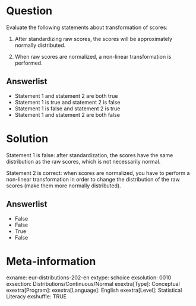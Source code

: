 Question
========
Evaluate the following statements about transformation of scores:

1. After standardizing raw scores, the scores will be approximately normally distributed.

2. When raw scores are normalized, a non-linear transformation is performed.

Answerlist
----------
* Statement 1 and statement 2 are both true
* Statement 1 is true and statement 2 is false
* Statement 1 is false and statement 2 is true
* Statement 1 and statement 2 are both false


Solution
========
Statement 1 is false: after standardization, the scores have the same distribution as the raw scores, which is not necessarily normal. 

Statement 2 is correct: when scores are normalized, you have to perform a non-linear transformation in order to change the distribution of the raw scores (make them more normally distributed).

Answerlist
----------
* False
* False
* True
* False


Meta-information
================
exname: eur-distributions-202-en
extype: schoice
exsolution: 0010
exsection: Distributions/Continuous/Normal
exextra[Type]: Conceptual
exextra[Program]: 
exextra[Language]: English
exextra[Level]: Statistical Literacy
exshuffle: TRUE